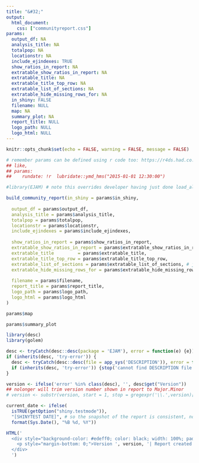 ```yaml
---
title: "&#32;"
output: 
  html_document:
    css: ["communityreport.css"]
params:
  output_df: NA
  analysis_title: NA
  totalpop: NA
  locationstr: NA
  include_ejindexes: TRUE
  show_ratios_in_report: NA
  extratable_show_ratios_in_report: NA
  extratable_title: NA
  extratable_title_top_row: NA
  extratable_list_of_sections: NA
  extratable_hide_missing_rows_for: NA
  in_shiny: FALSE
  filename: NULL
  map: NA
  summary_plot: NA
  report_title: NULL
  logo_path: NULL
  logo_html: NULL
---
```


```r
knitr::opts_chunk$set(echo = FALSE, warning = FALSE, message = FALSE)

# remember params can be defined using r code too: https://r4ds.had.co.nz/r-markdown.html#parameters
## like, 
## params:
##    rundate: !r  lubridate::ymd_hms("2015-01-01 12:30:00")
```


```r

#library(EJAM) # note this overrides developer having just done load_all() !

build_community_report(in_shiny = params$in_shiny,
                       
  output_df = params$output_df,
  analysis_title = params$analysis_title,
  totalpop = params$totalpop,
  locationstr = params$locationstr,
  include_ejindexes = params$include_ejindexes,
  
  show_ratios_in_report = params$show_ratios_in_report,
  extratable_show_ratios_in_report = params$extratable_show_ratios_in_report,
  extratable_title         = params$extratable_title,
  extratable_title_top_row = params$extratable_title_top_row,
  extratable_list_of_sections = params$extratable_list_of_sections, # just use default
  extratable_hide_missing_rows_for = params$extratable_hide_missing_rows_for, # just use default
  
  filename = params$filename,
  report_title = params$report_title,
  logo_path = params$logo_path,
  logo_html = params$logo_html
)
```


```r

params$map
```


```r

params$summary_plot
```


```r

library(desc)
library(golem)

desc <- tryCatch(desc::desc(package = 'EJAM'), error = function(e) {e})
if (inherits(desc, 'try-error')) {
  desc <- tryCatch(desc::desc(file = app_sys('DESCRIPTION')), error = function(e) {e})
  if (inherits(desc, 'try-error')) {stop('cannot find DESCRIPTION file for EJAM package')}
}

version <- ifelse('error' %in% class(desc), '', desc$get("Version"))
## nolonger will trim version number shown in report to Major.Minor
# version <- substr(version, start = 1, stop = gregexpr('\\.',version)[[1]][2] - 1)

current_date <- ifelse(
  isTRUE(getOption("shiny.testmode")),
  "[SHINYTEST DATE]", # so the snapshot of the report is consistent, not diff date each time tested
  format(Sys.Date(), "%B %d, %Y"))

HTML('
  <div style="background-color: #edeff0; color: black; width: 100%; padding: 10px 20px; text-align: right; margin: 10px 0;">
    <p style="margin-bottom: 0;">Version ', version, '| Report created on ', current_date, '</p>
  </div>
  ')
```

